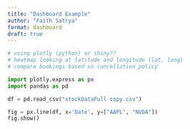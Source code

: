 ```yaml
--- 
title: "Dashboard Example"
author: "Faith Satrya"
format: dashboard
draft: true
--- 
```



``` python
# using plotly (python) or shiny??
# heatmap looking at latitude and longitude (lat, long)
# compare bookings based on cancellation_policy
```


``` python
import plotly.express as px
import pandas as pd
```

``` python
df = pd.read_csv("stockDataFull copy.csv")

fig = px.line(df, x='Date', y=["AAPL", "NVDA"])
fig.show()
```

